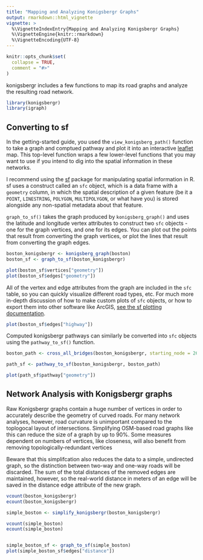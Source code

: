```yaml
---
title: "Mapping and Analyzing Konigsbergr Graphs"
output: rmarkdown::html_vignette
vignette: >
  %\VignetteIndexEntry{Mapping and Analyzing Konigsbergr Graphs}
  %\VignetteEngine{knitr::rmarkdown}
  %\VignetteEncoding{UTF-8}
---
```


```r
knitr::opts_chunk$set(
  collapse = TRUE,
  comment = "#>"
)
```

konigsbergr includes a few functions to map its road graphs and analyze the resulting road network.

```r
library(konigsbergr)
library(igraph)
```

## Converting to sf

In the getting-started guide, you used the `view_konigsberg_path()` function to take a graph and comptued pathway and plot it into an interactive [leaflet] map. This top-level function wraps a few lower-level functions that you may want to use if you intend to dig into the spatial information in these networks.

[leaflet]: 

[sf]: https://www.r-spatial.org/

I recommend using the [sf] package for manipulating spatial information in R. sf uses a construct called an `sfc` object, which is a data frame with a `geometry` column, in which the spatial description of a given feature (be it a `POINT`, `LINESTRING`, `POLYGON`, `MULTIPOLYGON`, or what have you) is stored alongside any non-spatial metadata about that feature.

`graph_to_sf()` takes the graph produced by `konigsberg_graph()` and uses the latitude and longitude vertex attributes to construct two `sfc` objects - one for the graph vertices, and one for its edges. You can plot out the points that result from converting the graph vertices, or plot the lines that result from converting the graph edges.

```r
boston_konigsbergr <- konigsberg_graph(boston)
boston_sf <- graph_to_sf(boston_konigsbergr)

plot(boston_sf$vertices["geometry"])
plot(boston_sf$edges["geometry"])
```

All of the vertex and edge attributes from the graph are included in the `sfc` table, so you can quickly visualize different road types, etc. For much more in-depth discussion of how to make custom plots of `sfc` objects, or how to export them into other software like ArcGIS, [see the sf plotting documentation](https://r-spatial.github.io/sf/articles/sf5.html).

```r
plot(boston_sf$edges["highway"])
```

Computed konigsbergr pathways can similarly be converted into `sfc` objects using the `pathway_to_sf()` function.

```r
boston_path <- cross_all_bridges(boston_konigsbergr, starting_node = 2688967592, quiet = TRUE)

path_sf <- pathway_to_sf(boston_konigsbergr, boston_path)

plot(path_sf$pathway["geometry"])
```

## Network Analysis with Konigsbergr graphs

Raw Konigsbergr graphs contain a huge number of vertices in order to accurately describe the geometry of curved roads. For many network analyses, however, road curvature is unimportant compared to the toplogocal layout of intersections. Simplifying OSM-based road graphs like this can reduce the size of a graph by up to 90%.
Some measures dependent on numbers of vertices, like closeness, will also benefit from removing topologically-redundant vertices

Beware that this simplifcation also reduces the data to a simple, undirected graph, so the distinction between two-way and one-way roads will be discarded. The sum of the total distances of the removed edges are maintained, however, so the real-world distance in meters of an edge will be saved in the distance edge attribute of the new graph.


```r
vcount(boston_konigsbergr)
ecount(boston_konigsbergr)

simple_boston <- simplify_konigsbergr(boston_konigsbergr)

vcount(simple_boston)
ecount(simple_boston)


simple_boston_sf <- graph_to_sf(simple_boston)
plot(simple_boston_sf$edges["distance"])
```
